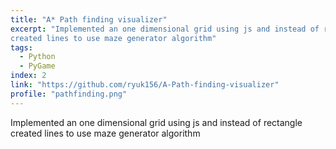 ```yaml
---
title: "A* Path finding visualizer"
excerpt: "Implemented an one dimensional grid using js and instead of rectangle
created lines to use maze generator algorithm"
tags:
  - Python
  - PyGame
index: 2
link: "https://github.com/ryuk156/A-Path-finding-visualizer"
profile: "pathfinding.png"
---
```


Implemented an one dimensional grid using js and instead of rectangle
created lines to use maze generator algorithm
